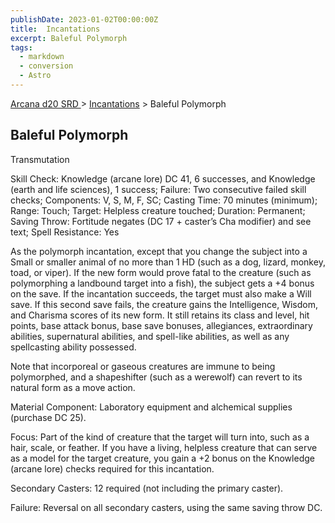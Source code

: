 ```yaml
---
publishDate: 2023-01-02T00:00:00Z
title:  Incantations
excerpt: Baleful Polymorph
tags:
  - markdown
  - conversion
  - Astro
---
```


[ Arcana d20 SRD ](/#arcanaD20) > [ Incantations](arcana-d20-srd-incantations-index) > Baleful Polymorph

##  Baleful Polymorph

Transmutation

Skill Check: Knowledge (arcane lore) DC 41, 6 successes, and Knowledge (earth
and life sciences), 1 success; Failure: Two consecutive failed skill checks;
Components: V, S, M, F, SC; Casting Time: 70 minutes (minimum); Range: Touch;
Target: Helpless creature touched; Duration: Permanent; Saving Throw:
Fortitude negates (DC 17 + caster’s Cha modifier) and see text; Spell
Resistance: Yes

As the polymorph incantation, except that you change the subject into a Small
or smaller animal of no more than 1 HD (such as a dog, lizard, monkey, toad,
or viper). If the new form would prove fatal to the creature (such as
polymorphing a landbound target into a fish), the subject gets a +4 bonus on
the save. If the incantation succeeds, the target must also make a Will save.
If this second save fails, the creature gains the Intelligence, Wisdom, and
Charisma scores of its new form. It still retains its class and level, hit
points, base attack bonus, base save bonuses, allegiances, extraordinary
abilities, supernatural abilities, and spell-like abilities, as well as any
spellcasting ability possessed.

Note that incorporeal or gaseous creatures are immune to being polymorphed,
and a shapeshifter (such as a werewolf) can revert to its natural form as a
move action.

Material Component: Laboratory equipment and alchemical supplies (purchase DC
25).

Focus: Part of the kind of creature that the target will turn into, such as a
hair, scale, or feather. If you have a living, helpless creature that can
serve as a model for the target creature, you gain a +2 bonus on the Knowledge
(arcane lore) checks required for this incantation.

Secondary Casters: 12 required (not including the primary caster).

Failure: Reversal on all secondary casters, using the same saving throw DC.

